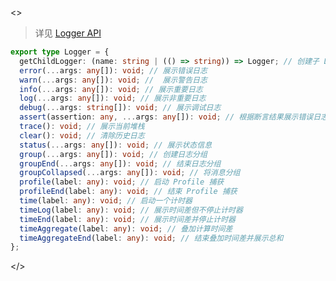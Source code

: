 <>

> 详见 [Logger API](/api/objects/logger)

```ts
export type Logger = {
  getChildLogger: (name: string | (() => string)) => Logger; // 创建子 Logger
  error(...args: any[]): void; // 展示错误日志
  warn(...args: any[]): void; //  展示警告日志
  info(...args: any[]): void; // 展示重要日志
  log(...args: any[]): void; // 展示非重要日志
  debug(...args: string[]): void; // 展示调试日志
  assert(assertion: any, ...args: any[]): void; // 根据断言结果展示错误日志
  trace(): void; // 展示当前堆栈
  clear(): void; // 清除历史日志
  status(...args: any[]): void; // 展示状态信息
  group(...args: any[]): void; // 创建日志分组
  groupEnd(...args: any[]): void; // 结束日志分组
  groupCollapsed(...args: any[]): void; // 将消息分组
  profile(label: any): void; // 启动 Profile 捕获
  profileEnd(label: any): void; // 结束 Profile 捕获
  time(label: any): void; // 启动一个计时器
  timeLog(label: any): void; // 展示时间差但不停止计时器
  timeEnd(label: any): void; // 展示时间差并停止计时器
  timeAggregate(label: any): void; // 叠加计算时间差
  timeAggregateEnd(label: any): void; // 结束叠加时间差并展示总和
};
```

</>
